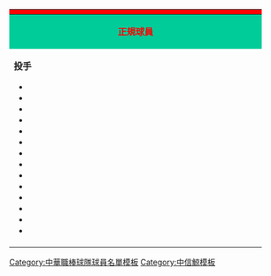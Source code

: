 {| class="toccolours" style="font-size: 95%;"
|-
! colspan="10" style="background-color: #FF0000; color: #FFFFFF; text-align: center;"| {{Tnavbar-header|'''中信鯨最後成員'''|Chinatrust Whales Roster|plain=1}}
|-
| colspan="6" style="background-color: #00CC99; color: #FF0000; text-align: center;" width="440"| '''正規球員'''
| colspan="2" style="background-color: #00CC99; color: #FF0000; text-align: center;" width="220"| '''教練'''
| colspan="2" style="background-color: #00CC99; color: #FF0000; text-align: center;" width="150"| '''其他'''
|-
| valign="top" | 
'''投手'''
*{{player|11|TWN|[[柳裕展]]}}
*{{player|15|TWN|[[羅健銘]]}}
*{{player|16|DOM|[[Lorenzo Barcelo|勞力士]]}}
*{{player|21|TWN|[[蔡家宏]]}}
*{{player|25|TWN|[[杜章偉]]}}
*{{player|36|TWN|'''[[倪福德]]'''}}
*{{player|39|TWN|[[曾兆豪]]}}
*{{player|40|TWN|[[黃宏任]]}}
*{{player|43|USA|[[Steve Watkins|威鯨]]}}
*{{player|44|DOM|[[:en:Nerio Rodriguez|羅德-{里}-]]}}
*{{player|45|TWN|[[蘇哲毅]]}}
*{{player|46|TWN|[[高敏靜]]}}
*{{player|49|TWN|[[朱尉銘]]}}
*{{player|61|TWN|'''[[沈鈺傑]]'''}}
| width="px" | 
| valign="top" |

'''捕手'''
*{{player|&nbsp;8|TWN|[[王信民]]}}
*{{player|26|TWN|[[石金受]]}}
*{{player|27|TWN|[[王俊仁]]}}
*{{player|30|TWN|[[李義偉]]}}

'''內野手'''
*{{player|&nbsp;2|TWN|[[林永坤]]}}
*{{player|&nbsp;3|TWN|[[邱俊文]]}}
*{{player|&nbsp;5|TWN|[[陳嘉宏]]}}
*{{player|&nbsp;6|TWN|[[張家源]]}}
*{{player|&nbsp;9|TWN|[[曾家賢]]}}
*{{player|18|DOM|[[Wilton Veras|威納斯]]}}
*{{player|20|TWN|[[王宜民]]}}
*{{player|23|TWN|[[高俊強]]}}
*{{player|24|TWN|[[陳永哲]]}}
*{{player|34|TWN|[[康哲瑋]]}}
| width="px" | 
| valign="top" | 

'''外野手'''
*{{player|&nbsp;7|TWN|[[郭岱詠]]}}
*{{player|13|TWN|[[葉長龍]]}}
*{{player|28|TWN|[[林錦章]]}}
*{{player|32|TWN|[[許人介]]}}
*{{player|51|TWN|[[林冠仲]]}}
*{{player|55|TWN|[[黃政琦]]}}
*{{player|56|TWN|[[呂俊雄]]}}
*{{player|58|TWN|[[楊進雄]]}}
| width="px" |
| valign="top" |

'''總教練'''
* {{player|83|TWN|'''[[謝長亨]]'''}}
'''教練'''
*{{player|66|TWN|[[李杜宏]]}} <small>(投手教練)</small>
*{{player|68|TWN|[[王宸浩]]}} <small>(體能教練)</small>
*{{player|73|TWN|[[邱企彬]]}} <small>(內野守備教練)</small>
*{{player|74|TWN|[[謝承勳]]}} <small>(投手助理教練)</small>
*{{player|81|TWN|[[李坤哲]]}} <small>(打擊教練)</small>
*{{player|88|TWN|'''[[黃煚隆]]'''}} <small>(首席/外野教練)</small>
*{{player|89|TWN|[[林純玉]]}} <small>(體能顧問)</small>
*{{player|92|TWN|[[李來發]]}} <small>(二軍教練)</small>
| width="px" | 
| valign="top" | 
'''練習生'''
*{{player|??|TWN|[[林紹凱]]}}
*{{player|??|TWN|[[潘藝中]]}}
'''代訓球員'''
*{{player|10|TWN|[[林瀚]]}}
*{{player|14|TWN|'''[[張志豪]]'''}}
*{{player|35|TWN|[[葉彥男]]}}
*{{player|62|TWN|[[唐嘉駿]]}}
*{{player|63|TWN|'''[[李金木]]'''}}
|}<noinclude>
[[Category:中華職棒球隊球員名單模板]]
[[Category:中信鯨模板]]
</noinclude>